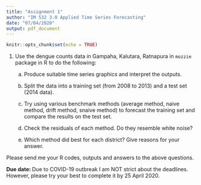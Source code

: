 ```yaml
---
title: "Assignment 1"
author: "IM 532 3.0 Applied Time Series Forecasting"
date: "07/04/2020"
output: pdf_document
---
```


```r
knitr::opts_chunk$set(echo = TRUE)
```

1. Use the dengue counts data in Gampaha, Kalutara, Ratnapura in `mozzie` package in R to do the following:

    a) Produce suitable time series graphics and interpret the outputs.

    b) Split the data into a training set (from 2008 to 2013) and a test set (2014 data).

    c)  Try using various benchmark methods (average method, naive method, drift method, snaive method) to forecast the training set and compare the results on the test set. 
    
    d) Check the residuals of each method. Do they resemble white noise?
    
    d) Which method did best for each district? Give reasons for your answer.

    
Please send me your R codes, outputs and answers to the above questions.

**Due date: ** Due to COVID-19 outbreak I am NOT strict about the deadlines. However, please try your best to complete it by 25 April 2020.


